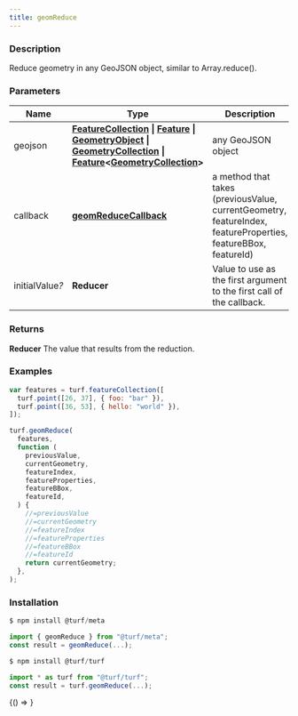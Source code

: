```yaml
---
title: geomReduce
---
```



### Description

Reduce geometry in any GeoJSON object, similar to Array.reduce().

### Parameters

| Name                 | Type                                                                                                                                                                                                                                                                                                                                                                                                                                                | Description                                                                                                   |
| -------------------- | --------------------------------------------------------------------------------------------------------------------------------------------------------------------------------------------------------------------------------------------------------------------------------------------------------------------------------------------------------------------------------------------------------------------------------------------------- | ------------------------------------------------------------------------------------------------------------- |
| geojson              | **[FeatureCollection](https://tools.ietf.org/html/rfc7946#section-3.3) &#124; [Feature](https://tools.ietf.org/html/rfc7946#section-3.2) &#124; [GeometryObject](https://tools.ietf.org/html/rfc7946#section-3.1) &#124; [GeometryCollection](https://tools.ietf.org/html/rfc7946#section-3.1.8) &#124; [Feature](https://tools.ietf.org/html/rfc7946#section-3.2)&lt;[GeometryCollection](https://tools.ietf.org/html/rfc7946#section-3.1.8)&gt;** | any GeoJSON object                                                                                            |
| callback             | **[geomReduceCallback](docs/api/types/geomReduceCallback.mdx)**                                                                                                                                                                                                                                                                                                                                                                                     | a method that takes (previousValue, currentGeometry, featureIndex, featureProperties, featureBBox, featureId) |
| initialValue<i>?</i> | **Reducer**                                                                                                                                                                                                                                                                                                                                                                                                                                         | Value to use as the first argument to the first call of the callback.                                         |

### Returns

**Reducer** The value that results from the reduction.

### Examples

```javascript
var features = turf.featureCollection([
  turf.point([26, 37], { foo: "bar" }),
  turf.point([36, 53], { hello: "world" }),
]);

turf.geomReduce(
  features,
  function (
    previousValue,
    currentGeometry,
    featureIndex,
    featureProperties,
    featureBBox,
    featureId,
  ) {
    //=previousValue
    //=currentGeometry
    //=featureIndex
    //=featureProperties
    //=featureBBox
    //=featureId
    return currentGeometry;
  },
);
```

### Installation

```javascript
$ npm install @turf/meta

import { geomReduce } from "@turf/meta";
const result = geomReduce(...);
```

```javascript
$ npm install @turf/turf

import * as turf from "@turf/turf";
const result = turf.geomReduce(...);
```

<!-- Expose turf as global var for experimenting in the browser console -->

<BrowserOnly>{() => <WindowTurfGlobal turf={turf} />}</BrowserOnly>
